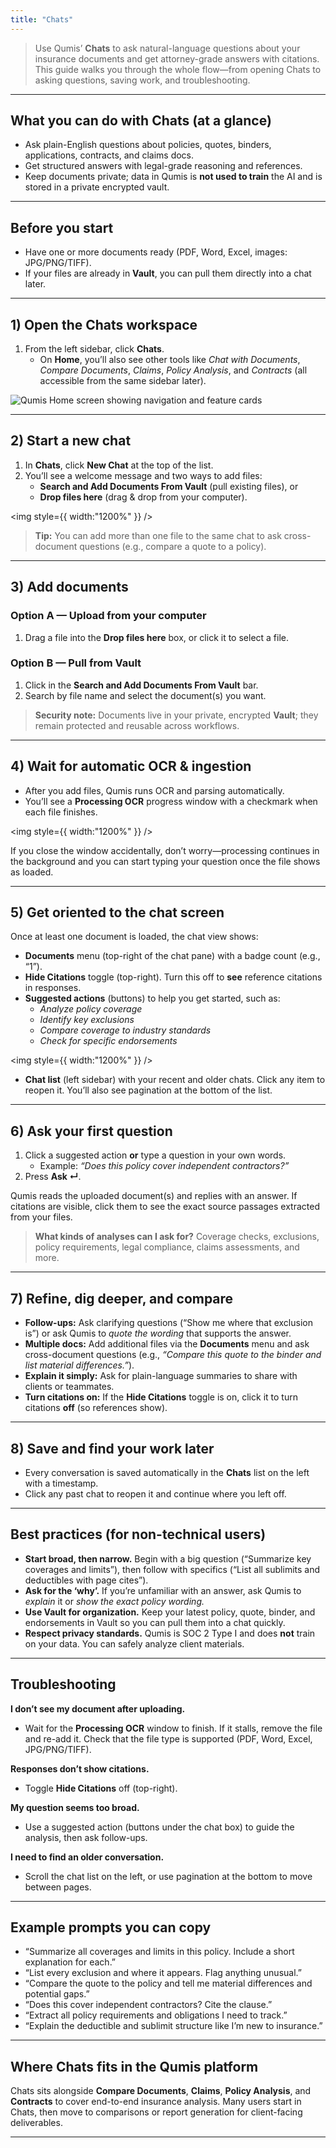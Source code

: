 ```yaml
---
title: "Chats"
---
```


>Use Qumis’ **Chats** to ask natural-language questions about your insurance documents and get attorney-grade answers with citations. This guide walks you through the whole flow—from opening Chats to asking questions, saving work, and troubleshooting.

---

## What you can do with Chats (at a glance)

- Ask plain-English questions about policies, quotes, binders, applications, contracts, and claims docs.
- Get structured answers with legal-grade reasoning and references.
- Keep documents private; data in Qumis is **not used to train** the AI and is stored in a private encrypted vault.

---

## Before you start

- Have one or more documents ready (PDF, Word, Excel, images: JPG/PNG/TIFF).
- If your files are already in **Vault**, you can pull them directly into a chat later.

---

## 1) Open the Chats workspace

1. From the left sidebar, click **Chats**.
   - On **Home**, you’ll also see other tools like _Chat with Documents_, _Compare Documents_, _Claims_, _Policy Analysis_, and _Contracts_ (all accessible from the same sidebar later).

![Qumis Home screen showing navigation and feature cards](/images/screenshots/01.png)


---

## 2) Start a new chat

1. In **Chats**, click **New Chat** at the top of the list.
2. You’ll see a welcome message and two ways to add files:
   - **Search and Add Documents From Vault** (pull existing files), or
   - **Drop files here** (drag & drop from your computer).

<img
  style={{ width:"1200%" }}
/>

> **Tip:** You can add more than one file to the same chat to ask cross-document questions (e.g., compare a quote to a policy).

---

## 3) Add documents

### Option A — Upload from your computer

1. Drag a file into the **Drop files here** box, or click it to select a file.

### Option B — Pull from Vault

1. Click in the **Search and Add Documents From Vault** bar.
2. Search by file name and select the document(s) you want.

> **Security note:** Documents live in your private, encrypted **Vault**; they remain protected and reusable across workflows.

---

## 4) Wait for automatic OCR & ingestion

- After you add files, Qumis runs OCR and parsing automatically.
- You’ll see a **Processing OCR** progress window with a checkmark when each file finishes.

<img
  style={{ width:"1200%" }}
/>

If you close the window accidentally, don’t worry—processing continues in the background and you can start typing your question once the file shows as loaded.

---

## 5) Get oriented to the chat screen

Once at least one document is loaded, the chat view shows:

- **Documents** menu (top-right of the chat pane) with a badge count (e.g., “1”).
- **Hide Citations** toggle (top-right). Turn this off to **see** reference citations in responses.
- **Suggested actions** (buttons) to help you get started, such as:
  - _Analyze policy coverage_
  - _Identify key exclusions_
  - _Compare coverage to industry standards_
  - _Check for specific endorsements_

<img
  style={{ width:"1200%" }}
/>

- **Chat list** (left sidebar) with your recent and older chats. Click any item to reopen it. You’ll also see pagination at the bottom of the list.

---

## 6) Ask your first question

1. Click a suggested action **or** type a question in your own words.
   - Example: _“Does this policy cover independent contractors?”_
2. Press **Ask ↵**.

Qumis reads the uploaded document(s) and replies with an answer. If citations are visible, click them to see the exact source passages extracted from your files.

> **What kinds of analyses can I ask for?** Coverage checks, exclusions, policy requirements, legal compliance, claims assessments, and more.

---

## 7) Refine, dig deeper, and compare

- **Follow-ups:** Ask clarifying questions (“Show me where that exclusion is”) or ask Qumis to _quote the wording_ that supports the answer.
- **Multiple docs:** Add additional files via the **Documents** menu and ask cross-document questions (e.g., _“Compare this quote to the binder and list material differences.”_).
- **Explain it simply:** Ask for plain-language summaries to share with clients or teammates.
- **Turn citations on:** If the **Hide Citations** toggle is on, click it to turn citations **off** (so references show).

---

## 8) Save and find your work later

- Every conversation is saved automatically in the **Chats** list on the left with a timestamp.
- Click any past chat to reopen it and continue where you left off.

---

## Best practices (for non-technical users)

- **Start broad, then narrow.** Begin with a big question (“Summarize key coverages and limits”), then follow with specifics (“List all sublimits and deductibles with page cites”).
- **Ask for the ‘why’.** If you’re unfamiliar with an answer, ask Qumis to _explain_ it or _show the exact policy wording._
- **Use Vault for organization.** Keep your latest policy, quote, binder, and endorsements in Vault so you can pull them into a chat quickly.
- **Respect privacy standards.** Qumis is SOC 2 Type I and does **not** train on your data. You can safely analyze client materials.

---

## Troubleshooting

**I don’t see my document after uploading.**

- Wait for the **Processing OCR** window to finish. If it stalls, remove the file and re-add it. Check that the file type is supported (PDF, Word, Excel, JPG/PNG/TIFF).

**Responses don’t show citations.**

- Toggle **Hide Citations** off (top-right).

**My question seems too broad.**

- Use a suggested action (buttons under the chat box) to guide the analysis, then ask follow-ups.

**I need to find an older conversation.**

- Scroll the chat list on the left, or use pagination at the bottom to move between pages.

---

## Example prompts you can copy

- “Summarize all coverages and limits in this policy. Include a short explanation for each.”
- “List every exclusion and where it appears. Flag anything unusual.”
- “Compare the quote to the policy and tell me material differences and potential gaps.”
- “Does this cover independent contractors? Cite the clause.”
- “Extract all policy requirements and obligations I need to track.”
- “Explain the deductible and sublimit structure like I’m new to insurance.”

---

## Where Chats fits in the Qumis platform

Chats sits alongside **Compare Documents**, **Claims**, **Policy Analysis**, and **Contracts** to cover end-to-end insurance analysis. Many users start in Chats, then move to comparisons or report generation for client-facing deliverables.

---